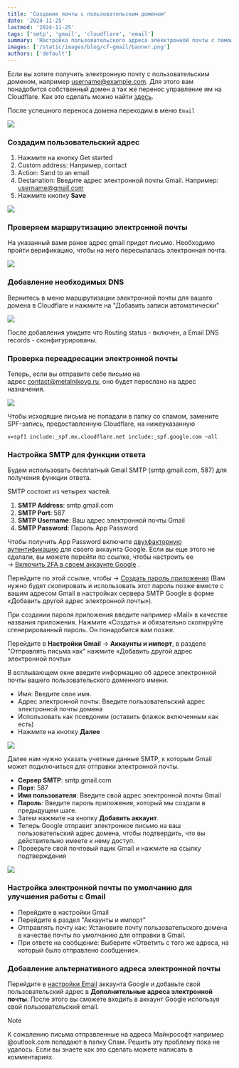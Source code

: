 ```yaml
---
title: 'Создание почты с пользовательским доменом'
date: '2024-11-25'
lastmod: '2024-11-25'
tags: ['smtp', 'gmail', 'cloudflare', 'email']
summary: 'Настройка пользовательского адреса элекктронной почты с помощью Gmail SMTP и Cloudflare Email Routing'
images: ['/static/images/blog/cf-gmail/banner.png']
authors: ['default']
---
```


Если вы хотите получить электронную почту с пользовательским доменом, например username@example.com. Для этого вам понадобится собственный домен а так же перенос управление им на Cloudflare. Как это сделать можно найти [здесь](/blog/publikaciya-lokalnogo-servera-iz-doma-v-interenet).

После успешного переноса домена переходим в меню `Email`

![](/static/images/blog/cf-gmail/file-2024-08-28-22-44-08.png)

### Создадим пользовательский адрес

1. Нажмите на кнопку Get started
2. Custom address: Например, contact
3. Action: Sand to an email
4. Destanation: Введите адрес электронной почты Gmail. Например: username@gmail.com
5. Нажмите кнопку **Save**

![](/static/images/blog/cf-gmail/file-2024-08-28-22-51-00.png)

### Проверяем маршрутизацию электронной почты

На указанный вами ранее адрес gmail придет письмо. Необходимо пройти верификацию, чтобы на него пересылалась электронная почта.

![](/static/images/blog/cf-gmail/file-2024-09-03-22-04-27.png)

### Добавление необходимых DNS

Вернитесь в меню маршрутизации электронной почты для вашего домена в Cloudflare и нажмите на "Добавить записи автоматически"

![](/static/images/blog/cf-gmail/file-2024-08-28-22-57-22.png)

После добавления увидите что Routing status - включен, а Email DNS records - сконфигурированы.

### Проверка переадресации электронной почты

Теперь, если вы отправите себе письмо на адрес contact@metalnikovg.ru, оно будет переслано на адрес назначения.

![](/static/images/blog/cf-gmail/file-2024-09-03-22-16-17.png)

Чтобы исходящие письма не попадали в папку со спамом, замените SPF-запись, предоставленную Cloudflare, на нижеуказанную

```
v=spf1 include:_spf.mx.cloudflare.net include:_spf.google.com ~all
```

### Настройка SMTP для функции ответа

Будем использовать бесплатный Gmail SMTP (smtp.gmail.com, 587) для получения функции ответа.

SMTP состоит из четырех частей.

1. **SMTP Address**: smtp.gmail.com
2. **SMTP Port**: 587
3. **SMTP Username**: Ваш адрес электронной почты Gmail
4. **SMTP Password**: Пароль App Password

Чтобы получить App Password включите [двухфакторную аутентификацию](https://safety.google/authentication/) для своего аккаунта Google. Если вы еще этого не сделали, вы можете перейти по ссылке, чтобы настроить ее → [Включить 2FA в своем аккаунте Google](https://myaccount.google.com/signinoptions/two-step-verification) .

Перейдите по этой ссылке, чтобы → [Создать пароль приложения](https://security.google.com/settings/security/apppasswords) (Вам нужно будет скопировать и использовать этот пароль позже вместе с вашим адресом Gmail в настройках сервера SMTP Google в форме «Добавить другой адрес электронной почты»).

При создании пароля приложения введите например «Mail» в качестве названия приложения. Нажмите «Создать» и обязательно скопируйте сгенерированный пароль. Он понадобится вам позже.

Перейдите в **Настройки Gmail** -> **Аккаунты и импорт**, в разделе "Отправлять письма как" нажмите «Добавить другой адрес электронной почты»

В всплывающем окне введите информацию об адресе электронной почты вашего пользовательского доменного имени.

- Имя: Введите свое имя.
- Адрес электронной почты: Введите пользовательский адрес электронной почты домена
- Использовать как псевдоним (оставить флажок включенным как есть)
- Нажмите на кнопку **Далее**

![](/static/images/blog/cf-gmail/file-2024-09-03-22-34-17.png)

Далее нам нужно указать учетные данные SMTP, к которым Gmail может подключиться для отправки электронной почты.

- **Сервер SMTP**: smtp.gmail.com
- **Порт**: 587
- **Имя пользователя**: Введите свой адрес электронной почты Gmail
- **Пароль**: Введите пароль приложения, который мы создали в предыдущем шаге.
- Затем нажмите на кнопку **Добавить аккаунт**.
- Теперь Google отправит электронное письмо на ваш пользовательский адрес домена, чтобы подтвердить, что вы действительно имеете к нему доступ.
- Проверьте свой почтовый ящик Gmail и нажмите на ссылку подтверждения

![](/static/images/blog/cf-gmail/file-2024-09-03-22-37-16.png)

### Настройка электронной почты по умолчанию для улучшения работы с Gmail

- Перейдите в настройки Gmail
- Перейдите в раздел "Аккаунты и импорт"
- Отправлять почту как: Установите почту пользовательского домена в качестве почты по умолчанию для отправки в Gmail.
- При ответе на сообщение: Выберите «Ответить с того же адреса, на который было отправлено сообщение».

### Добавление альтернативного адреса электронной почты

Перейдите в [настройки Email](https://myaccount.google.com/email) аккаунта Google и добавьте свой пользовательский адрес в **Дополнительные адреса электронной почты**. После этого вы сможете входить в аккаунт Google используя свой пользовательский email.

> [!note]
> К сожалению письма отправленные на адреса Майкрософт например @outlook.com попадают в папку Спам. Решить эту проблему пока не удалось. Если вы знаете как это сделать можете написать в комментариях.
